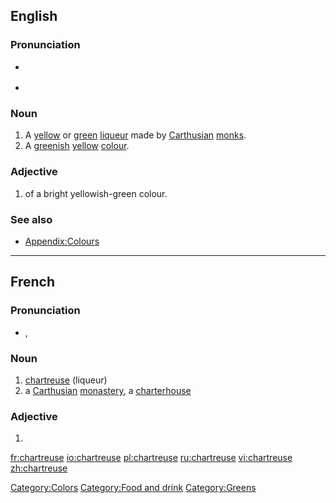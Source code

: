 ==English==

===Pronunciation===
* {{a|UK}} {{IPA|[ʃɑːˈtɹɜːz]}}
: {{rhymes|ɜː(r)z}}
* {{a|US}} {{IPA|[ʃɑɹˈtɹuːz]|[ʃɑɹˈtɹuːs]}}
: {{audio|en-us-chartreuse.ogg|Audio (US)}}
: {{rhymes|uːz|uːs}}

===Noun===
{{en-noun}}

# A [[yellow]] or [[green]] [[liqueur]] made by [[Carthusian]] [[monk]]s.
#  A [[green]]ish [[yellow]] [[colour]].
#: {{color panel|green chartreuse|7FFF00}}
#: {{color panel|yellow chartreuse|DFFF00}}

===Adjective===
{{en-adj|-}}

# of a bright yellowish-green colour.

===See also===
* [[Appendix:Colours]]

[[Category:Colors]]
[[Category:Food and drink]]
[[Category:Greens]]

----

==French==
===Pronunciation===
* {{IPA|/ʃaʁ.tʁøz/|lang=fr}}, {{SAMPA|/SaR.tR2z/}}

===Noun===
{{fr-noun|f}}

# [[#English|chartreuse]] (liqueur)
# a [[Carthusian]] [[monastery]], a [[charterhouse]]

===Adjective===
{{fr-adj-form|f}}

# {{feminine of|[[chartreux]]}}

[[fr:chartreuse]]
[[io:chartreuse]]
[[pl:chartreuse]]
[[ru:chartreuse]]
[[vi:chartreuse]]
[[zh:chartreuse]]